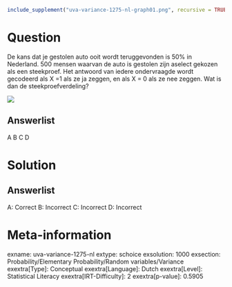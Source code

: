 ```r
include_supplement("uva-variance-1275-nl-graph01.png", recursive = TRUE)
```

Question
========

De kans dat je gestolen auto ooit wordt teruggevonden is 50% in
Nederland. 500 mensen waarvan de auto is gestolen zijn aselect gekozen
als een steekproef. Het antwoord van iedere ondervraagde wordt gecodeerd
als X =1 als ze ja zeggen, en als X = 0 als ze nee zeggen. Wat is dan de
steekproefverdeling?

![](uva-variance-1275-nl-graph01.png)

Answerlist
----------

A
B
C
D

Solution
========

Answerlist
----------

A: Correct
B: Incorrect
C: Incorrect
D: Incorrect

Meta-information
================
exname: uva-variance-1275-nl
extype: schoice
exsolution: 1000
exsection: Probability/Elementary Probability/Random variables/Variance
exextra[Type]: Conceptual
exextra[Language]: Dutch
exextra[Level]: Statistical Literacy
exextra[IRT-Difficulty]: 2
exextra[p-value]: 0.5905
